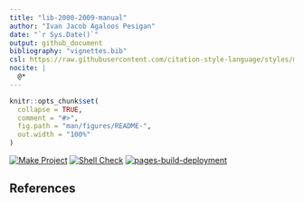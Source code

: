 ```yaml
---
title: "lib-2000-2009-manual"
author: "Ivan Jacob Agaloos Pesigan"
date: "`r Sys.Date()`"
output: github_document
bibliography: "vignettes.bib"
csl: https://raw.githubusercontent.com/citation-style-language/styles/master/apa.csl
nocite: |
  @*
---
```


<!-- README.md is generated from .setup/readme/README.Rmd. Please edit that file -->

```r
knitr::opts_chunk$set(
  collapse = TRUE,
  comment = "#>",
  fig.path = "man/figures/README-",
  out.width = "100%"
)
```

<!-- badges: start -->
[![Make Project](https://github.com/ijapesigan/lib-2000-2009-manual/actions/workflows/make.yml/badge.svg)](https://github.com/ijapesigan/lib-2000-2009-manual/actions/workflows/make.yml)
[![Shell Check](https://github.com/ijapesigan/lib-2000-2009-manual/actions/workflows/shellcheck.yml/badge.svg)](https://github.com/ijapesigan/lib-2000-2009-manual/actions/workflows/shellcheck.yml)
[![pages-build-deployment](https://github.com/ijapesigan/lib-2000-2009-manual/actions/workflows/pages/pages-build-deployment/badge.svg)](https://github.com/ijapesigan/lib-2000-2009-manual/actions/workflows/pages/pages-build-deployment)
<!-- badges: end -->

## References
